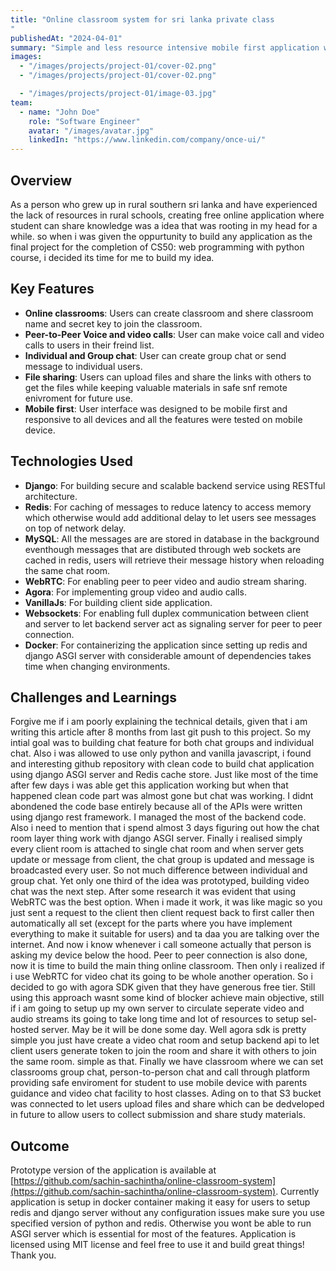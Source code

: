 ```yaml
---
title: "Online classroom system for sri lanka private class
"
publishedAt: "2024-04-01"
summary: "Simple and less resource intensive mobile first application with basic minimum requirements for sri lankan rural with only access to mobile phones"
images:
  - "/images/projects/project-01/cover-02.png"
  - "/images/projects/project-01/cover-02.png"

  - "/images/projects/project-01/image-03.jpg"
team:
  - name: "John Doe"
    role: "Software Engineer"
    avatar: "/images/avatar.jpg"
    linkedIn: "https://www.linkedin.com/company/once-ui/"
---
```


## Overview

As a person who grew up in rural southern sri lanka and have experienced the lack of resources in rural schools, creating free online application where student can share knowledge was a idea that was rooting in my head for a while. so when i was given the oppurtunity to build any application as the final project for the completion of CS50: web programming with python course, i decided its time for me to build my idea.

## Key Features

- **Online classrooms**:  Users can create classroom and shere classroom name and secret key to join the classroom.
- **Peer-to-Peer Voice and video calls**: User can make voice call and video calls to users in their freind list.
- **Individual and Group chat**: User can create group chat or send message to individual users.
- **File sharing**: Users can upload files and share the links with others to get the files while keeping valuable materials in safe snf remote enivroment for future use.
- **Mobile first**: User interface was designed to be mobile first and responsive to all devices and all the features were tested on mobile device.

## Technologies Used

- **Django**: For building secure and scalable backend service using RESTful architecture.
- **Redis**: For caching of messages to reduce latency to access memory which otherwise would add additional delay to let users see messages on top of network delay.
- **MySQL**: All the messages are are stored in database in the background eventhough messages that are distibuted through web sockets are cached in redis, users will retrieve their message history when reloading the same chat room.
- **WebRTC**: For enabling peer to peer video and audio stream sharing.
- **Agora**: For implementing group video and audio calls.
- **VanillaJs**: For building client side application.
- **Websockets**: For enabling full duplex communication between client and server to let backend server act as signaling server for peer to peer connection.
- **Docker**: For containerizing the application since setting up redis and django ASGI server with considerable amount of dependencies takes time when changing environments.

## Challenges and Learnings

Forgive me if i am poorly explaining the technical details, given that i am writing this article after 8 months from last git push to this project. So my intial goal was to building chat feature for both chat groups and individual chat. Also i was allowed to use only python and vanilla javascript, i found and interesting github repository with clean code to build chat application using django ASGI server and Redis cache store. 
Just like most of the time after few days i was able get this application working  but when that happened clean code part was almost gone but chat was working. I didnt abondened the code base entirely because all of the APIs were written using django rest framework. I managed the most of the backend code.
Also i need to mention that i spend almost 3 days figuring out how the chat room layer thing work with django ASGI server. Finally i realised simply every client room is attached to single chat room and when server gets update or message from client, the chat group is updated and message is broadcasted every user. So not much difference between individual and group chat.
Yet only one third of the idea was prototyped, building video chat was the next step. After some research it was evident that using WebRTC was the best option. When i made it work, it was like magic so you just sent a request to the client then client request back to first caller then automatically all set (except for the parts where you have implement everything to make it suitable for users) and ta daa you are talking over the internet. And now i know whenever i call someone actually that person is asking my device below the hood. 
Peer to peer connection is also done, now it is time to build the main thing online classroom. Then only i realized if i use WebRTC for video chat its going to be whole another operation. So i decided to go with agora SDK given that they have generous free tier. Still using this approach wasnt some kind of blocker achieve main objective, still if i am going to setup up my own server to circulate seperate video and audio streams its going to take long time and lot of resources to setup sel-hosted server. May be it will be done some day. 
Well agora sdk is pretty simple you just have create a video chat room and setup backend api to let client users generate token to join the room and share it with others to join the same room. simple as that. Finally we have classroom where we can set classrooms group chat, person-to-person chat and call through platform providing safe enviroment for student to use mobile device with parents guidance and video chat facility to host classes. Ading on to that S3 bucket was connected to let users upload files and share which can be dedveloped in future to allow users to collect submission and share study materials.


## Outcome

Prototype version of the application is available at [https://github.com/sachin-sachintha/online-classroom-system](https://github.com/sachin-sachintha/online-classroom-system). Currently application is  setup in docker container making it easy for users to setup redis and django server without any configuration issues make sure you use specified version of python and redis. Otherwise you wont be able to run ASGI server which is essential for most of the features. Application is licensed using MIT license and feel free to use it and build great things! Thank you.
